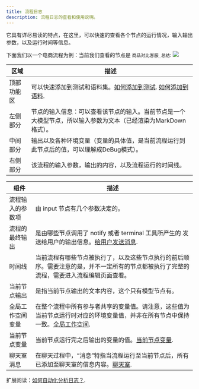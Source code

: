 ```yaml
---
title: 流程日志
description: 流程日志的查看和使用说明。
---
```


<Callout type="info" title="流程日志是本系统的一个亮点">
它具有详尽易读的特点，在这里，可以快速的查看各个节点的运行情况，输入输出参数，以及运行时间等信息。
</Callout>

下面我们以一个电商流程为例：当前我们查看的节点是 `商品对比客服_总结`:
![](./imgs/wf_log_demo.png)

| 区域 | 描述 |
|------|------|
| 顶部功能区 | 可以快速添加到测试和语料集。[如何添加到测试](/docs/y-agent/about_test/add_test). [如何添加到语料](/docs/y-agent/corpus/add_corpus). |
| 左侧部分 | 节点的输入信息：可以查看该节点的输入。当前节点是一个大模型节点，所以输入参数为文本（已经渲染为MarkDown格式）。 |
| 中间部分 | 输出以及各种环境变量（变量的具体值，是当前流程运行到此节点后的值，可以理解成DeBug模式）。 |
| 右侧部分 | 该流程的输入参数，输出的内容，以及流程运行的时间线。 |

| 组件 | 描述 |
|------|------|
| 流程输入的参数项 | 由 input 节点有几个参数决定的。 |
| 流程的最终输出 | 是由哪些节点调用了 notify 或者 terminal 工具所产生的 发送给用户的输出信息。[给用户发送消息](/docs/y-agent/work_flow/prompt_guide#执行器). |
| 时间线 | 当前流程有哪些节点被执行了，以及这些节点执行的前后顺序。需要注意的是，并不一定所有的节点都被执行了完整的流程，需要进入流程编辑页面查看。 |
| 当前节点输出 | 是指当前节点输出的文本内容，这个只有模型节点有。 |
| 全局工作空间变量 | 在整个流程中所有参与者共享的变量值。请注意，这些值为当前节点运行时对应的环境变量值，并非在所有节点中保持一致。[全局工作空间](./concept#工作空间). |
| 当前节点变量 | 当前节点运行完之后输出的变量的值。[当前节点变量](./public/role_output_var). |
| 聊天室消息 | 在聊天过程中，“消息”特指当流程运行至当前节点后，所有已添加至聊天室的信息内容。[聊天室](./concept#聊天室). |

扩展阅读：[如何自动化分析日志？](TODO).